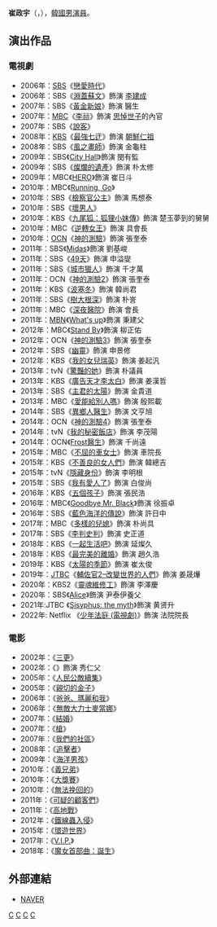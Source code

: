 {{blpunsourced|time=2019-02-22T04:43:32+00:00}}
{{藝人
|姓名 = 崔政宇
|類型 = 男演員
|圖片 = Choi Jeong-woo from acrofan.jpg
|圖片尺寸 = 
|圖片簡介 = 
|本名 = 
|外文名 = 최정우
|外文 = ko
|羅馬拼音 = Choi Jung Woo
|英文名 =
|暱稱 =
|其他藝名 = 
|國籍 = {{KOR}}
|出生日期 = {{birth_date_and_age|1957|2|17}}
|出生地點 = {{KOR}}
|宗教信仰 = 
|語言 = [[韓語|韓語]]
|職業 = [[演員|演員]]
|教育程度 = 
|出道作品 = 
|出道日期 = 1996年
|代表作品 = 
|活躍年代 =
|唱片公司 = 
|經紀公司 = Tourtainment
|相關團體 = 
|網站 = 
}}

'''崔政宇'''（{{lang-ko|최정우}}，{{bd|1957年|2月17日}}），[[韓國|韓國]][[男演員|男演員]]。

== 演出作品 ==
=== 電視劇 ===
*2006年：[[SBS_(韓國)|SBS]]《[[戀愛時代_(韓國電視劇)|戀愛時代]]》
*2006年：SBS《[[淵蓋蘇文_(電視劇)|淵蓋蘇文]]》飾演 [[李建成|李建成]]
*2007年：SBS《[[黃金新娘|黃金新娘]]》飾演 醫生
*2007年：[[文化廣播_(韓國)|MBC]]《[[李祘_(電視劇)|李祘]]》飾演 [[思悼世子|思悼世子]]的內官
*2007年：SBS《[[說客_(電視劇)|說客]]》
*2008年：[[韓國放送公社|KBS]]《[[最強七迂|最強七迂]]》飾演 [[朝鮮仁祖|朝鮮仁祖]]
*2008年：SBS《[[風之畫師|風之畫師]]》飾演 金龜柱
*2009年：SBS《[[熟女辛市長|City Hall]]》飾演 閔有監
*2009年：SBS《[[燦爛的遺產|燦爛的遺產]]》飾演 朴太修
*2009年：MBC《[[HERO_(韓國電視劇)|HERO]]》飾演 崔日斗
*2010年：MBC《[[Running,_Go|Running, Go]]》
*2010年：SBS《[[檢察官公主|檢察官公主]]》飾演 馬想泰
*2010年：SBS《[[壞男人|壞男人]]》
*2010年：KBS《[[九尾狐：狐狸小妹傳|九尾狐：狐狸小妹傳]]》飾演 楚玉夢到的舅舅
*2010年：MBC《[[逆轉女王|逆轉女王]]》飾演 具會長
*2010年：[[OCN|OCN]]《[[神的測驗|神的測驗]]》飾演 張奎泰
*2011年：SBS《[[Midas_(電視劇)|Midas]]》飾演 劉基峻
*2011年：SBS《[[49天|49天]]》飾演 申溢燮
*2011年：SBS《[[城市獵人_(韓國電視劇)|城市獵人]]》飾演 千才萬
*2011年：OCN《[[神的測驗|神的測驗2]]》飾演 張奎泰
*2011年：KBS《[[波塞冬_(電視劇)|波塞冬]]》飾演 韓尚君
*2011年：SBS《[[樹大根深|樹大根深]]》飾演 朴訔
*2011年：MBC《[[深夜醫院|深夜醫院]]》飾演 會長
*2011年：[[MBN|MBN]]《[[What's_up|What's up]]》飾演 秉建父
*2012年：MBC《[[Stand_By|Stand By]]》飾演 柳正佑
*2012年：OCN《[[神的測驗|神的測驗3]]》飾演 張奎泰
*2012年：SBS《[[幽靈_(韓國電視劇)|幽靈]]》飾演 申景修
*2012年：KBS《[[我的女兒瑞英|我的女兒瑞英]]》飾演 姜起汎
*2013年：tvN《[[驚豔的她|驚豔的她]]》飾演 朴議員
*2013年：KBS《[[廣告天才李太白|廣告天才李太白]]》飾演 姜漢哲
*2013年：SBS《[[主君的太陽|主君的太陽]]》飾演 金貴道
*2013年：MBC《[[愛能給別人嗎|愛能給別人嗎]]》飾演 殷熙載
*2014年：SBS《[[異鄉人醫生|異鄉人醫生]]》飾演 文亨旭
*2014年：OCN《[[神的測驗|神的測驗4]]》飾演 張奎泰
*2014年：tvN《[[我的秘密飯店|我的秘密飯店]]》飾演 李茂陽
*2014年：OCN《[[Frost醫生|Frost醫生]]》飾演 千尚遠
*2015年：MBC《[[不屈的車女士|不屈的車女士]]》飾演 車院長
*2015年：KBS《[[不善良的女人們|不善良的女人們]]》飾演 韓總吉
*2015年：tvN《[[隱藏身份|隱藏身份]]》飾演 李明根
*2015年：SBS《[[我有愛人了|我有愛人了]]》飾演 白俊尚
*2016年：KBS《[[五個孩子|五個孩子]]》飾演 張民浩
*2016年：MBC《[[Goodbye_Mr._Black|Goodbye Mr. Black]]》飾演 徐振卓
*2016年：SBS《[[藍色海洋的傳說|藍色海洋的傳說]]》飾演 許日中
*2017年：MBC《[[多樣的兒媳|多樣的兒媳]]》飾演 朴尚具
*2017年：SBS《[[李判史判|李判史判]]》飾演 史正道
*2018年：KBS《[[一起生活吧|一起生活吧]]》飾演 延燦久
*2018年：KBS《[[最完美的離婚_(韓國電視劇)|最完美的離婚]]》飾演 趙久浩
*2019年：KBS《[[太陽的季節_(韓國電視劇)|太陽的季節]]》飾演 崔太俊
*2019年：[[JTBC|JTBC]]《[[輔佐官2–改變世界的人們|輔佐官2–改變世界的人們]]》飾演 姜晟爗
*2020年：KBS2《[[靈魂維修工|靈魂維修工]]》飾演 李澤慶
*2020年：SBS《[[Alice_(韓國電視劇)|Alice]]》飾演 尹泰伊養父
*2021年:JTBC 《[[Sisyphus:_the_myth|Sisyphus: the myth]]》飾演 黄贤升
*2022年: Netflix 《[[少年法庭_(電視劇)|少年法庭 (電視劇)]]》飾演 法院院長

=== 電影 ===
*2002年：《[[三更_(電影)|三更]]》
*2002年：《{{link-ko|向左愛向右愛|연애소설]]}}》飾演 秀仁父
*2005年：《[[人民公敵續集|人民公敵續集]]》
*2005年：《[[親切的金子|親切的金子]]》
*2006年：《[[爸爸、瑪麗和我|爸爸、瑪麗和我]]》
*2006年：《[[無敵大力士麥當娜|無敵大力士麥當娜]]》
*2007年：《[[結婚_(電影)|結婚]]》
*2007年：《[[槍_(電影)|槍]]》
*2007年：《[[我們的社區|我們的社區]]》
*2008年：《[[追擊者_(電影)|追擊者]]》
*2009年：《[[海洋男孩|海洋男孩]]》
*2010年：《[[義兄弟_(電影)|義兄弟]]》
*2010年：《[[大獎賽_(電影)|大獎賽]]》
*2010年：《[[無法挽回的|無法挽回的]]》
*2011年：《[[可疑的顧客們|可疑的顧客們]]》
*2011年：《[[高地戰|高地戰]]》
*2012年：《[[鐵線蟲入侵|鐵線蟲入侵]]》
*2015年：《[[環遊世界_(電影)|環遊世界]]》
*2017年：《[[V.I.P.|V.I.P.]]》
*2018年：《[[魔女首部曲：誕生|魔女首部曲：誕生]]》

== 外部連結 ==
*[http://people.search.naver.com/search.naver?where=nexearch&query=%EC%B5%9C%EC%A0%95%EC%9A%B0&sm=tab_etc&ie=utf8&key=PeopleService&os=110487 NAVER] {{Wayback|url=http://people.search.naver.com/search.naver?where=nexearch&query=%EC%B5%9C%EC%A0%95%EC%9A%B0&sm=tab_etc&ie=utf8&key=PeopleService&os=110487 |date=20200417203910 }}{{ko}}

[[Category:韓國電視演員|C]]
[[Category:韓國電影演員|C]]
[[Category:韓國男演員|C]]
[[Category:崔姓|C]]